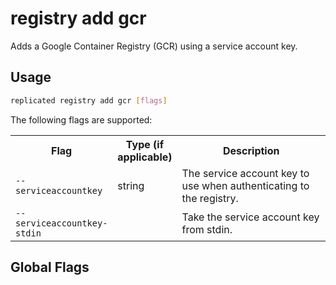 
# registry add gcr

Adds a Google Container Registry (GCR) using a service account key.

## Usage

```bash
replicated registry add gcr [flags]
```

The following flags are supported:

<table>
  <tr>
    <th width="30%">Flag</th>
    <th width="20%">Type (if applicable)</th>
    <th width="50%">Description</th>
  </tr>
  <tr>
    <td><code>--serviceaccountkey</code></td>
    <td>string</td>
    <td>The service account key to use when authenticating to the registry.</td>
  </tr>
  <tr>
    <td><code>--serviceaccountkey-stdin</code></td>
    <td></td>
    <td>Take the service account key from stdin.</td>
  </tr>
  <SkipValidation/>
</table>

## Global Flags

<GlobalFlags/>